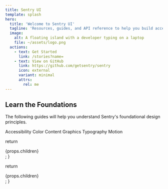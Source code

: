 ```yaml
---
title: Sentry UI
template: splash
hero:
  title: 'Welcome to Sentry UI'
  tagline: 'Resources, guides, and API reference to help you build accessible, consistent user interfaces at Sentry.'
  image:
    alt: A floating island with a developer typing on a laptop
    file: ~/assets/logo.png
  actions:
    - text: Get Started
      link: /stories?name=
    - text: View on GitHub
      link: https://github.com/getsentry/sentry
      icon: external
      variant: minimal
      attrs:
        rel: me
---
```


## Learn the Foundations

The following guides will help you understand Sentry's foundational design principles.

<CardGrid>
  <Card title="Accessibility">Accessibility</Card>
  <Card title="Color">Color</Card>
  <Card title="Content">Content</Card>
  <Card title="Graphics">Graphics</Card>
  <Card title="Typography">Typography</Card>
  <Card title="Motion">Motion</Card>
</CardGrid>

  return <div>{props.children}</div>;
}

  return <div>{props.children}</div>;
}
